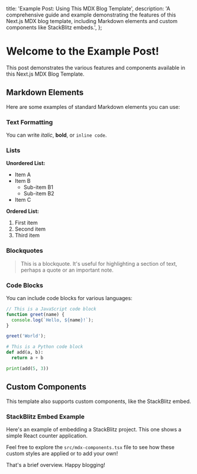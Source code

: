   title: 'Example Post: Using This MDX Blog Template',
  description: 'A comprehensive guide and example demonstrating the features of this Next.js MDX blog template, including Markdown elements and custom components like StackBlitz embeds.',
};

# Welcome to the Example Post!

This post demonstrates the various features and components available in this Next.js MDX Blog Template.

## Markdown Elements

Here are some examples of standard Markdown elements you can use:

### Text Formatting

You can write *italic*, **bold**, or `inline code`.

### Lists

**Unordered List:**
- Item A
- Item B
  - Sub-item B1
  - Sub-item B2
- Item C

**Ordered List:**
1. First item
2. Second item
3. Third item

### Blockquotes

> This is a blockquote. It's useful for highlighting a section of text, perhaps a quote or an important note.

### Code Blocks

You can include code blocks for various languages:

```javascript
// This is a JavaScript code block
function greet(name) {
  console.log(`Hello, ${name}!`);
}

greet('World');
```

```python
# This is a Python code block
def add(a, b):
  return a + b

print(add(5, 3))
```

## Custom Components

This template also supports custom components, like the StackBlitz embed.

### StackBlitz Embed Example

Here's an example of embedding a StackBlitz project. This one shows a simple React counter application.

<StackBlitzEmbed
  repo='react-ts-counter'
  openFile='src/App.tsx'
  height='500px'
/>

Feel free to explore the `src/mdx-components.tsx` file to see how these custom styles are applied or to add your own!

That's a brief overview. Happy blogging!
